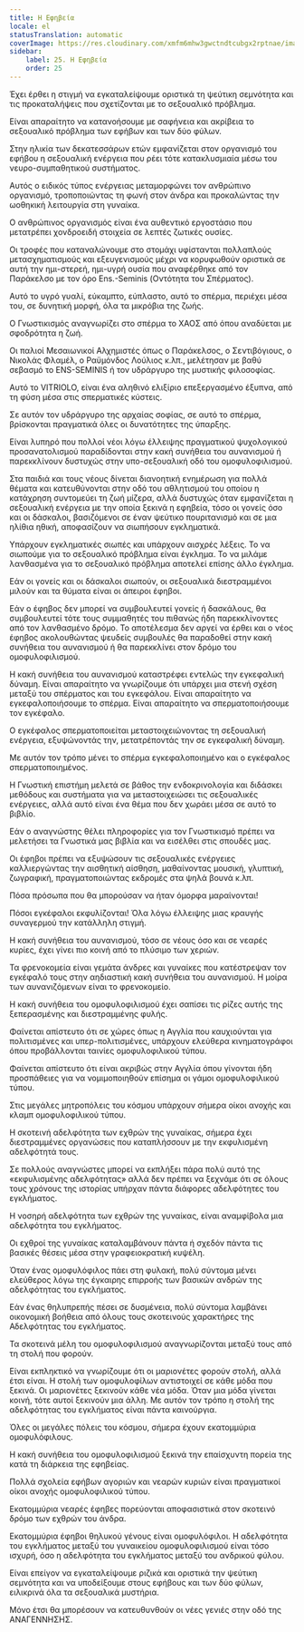 ```yaml
---
title: Η Εφηβεία
locale: el
statusTranslation: automatic
coverImage: https://res.cloudinary.com/xmfm6mhw3gwctndtcubgx2rptnae/image/upload/v1740337243/small_cover_educacion_fundamental_a051170f1c.webp
sidebar:
    label: 25. Η Εφηβεία
    order: 25
---
```

Έχει έρθει η στιγμή να εγκαταλείψουμε οριστικά τη ψεύτικη σεμνότητα και τις προκαταλήψεις που σχετίζονται με το σεξουαλικό πρόβλημα.

Είναι απαραίτητο να κατανοήσουμε με σαφήνεια και ακρίβεια το σεξουαλικό πρόβλημα των εφήβων και των δύο φύλων.

Στην ηλικία των δεκατεσσάρων ετών εμφανίζεται στον οργανισμό του εφήβου η σεξουαλική ενέργεια που ρέει τότε κατακλυσμιαία μέσω του νευρο-συμπαθητικού συστήματος.

Αυτός ο ειδικός τύπος ενέργειας μεταμορφώνει τον ανθρώπινο οργανισμό, τροποποιώντας τη φωνή στον άνδρα και προκαλώντας την ωοθηκική λειτουργία στη γυναίκα.

Ο ανθρώπινος οργανισμός είναι ένα αυθεντικό εργοστάσιο που μετατρέπει χονδροειδή στοιχεία σε λεπτές ζωτικές ουσίες.

Οι τροφές που καταναλώνουμε στο στομάχι υφίστανται πολλαπλούς μετασχηματισμούς και εξευγενισμούς μέχρι να κορυφωθούν οριστικά σε αυτή την ημι-στερεή, ημι-υγρή ουσία που αναφέρθηκε από τον Παράκελσο με τον όρο Ens.-Seminis (Οντότητα του Σπέρματος).

Αυτό το υγρό γυαλί, εύκαμπτο, εύπλαστο, αυτό το σπέρμα, περιέχει μέσα του, σε δυνητική μορφή, όλα τα μικρόβια της ζωής.

Ο Γνωστικισμός αναγνωρίζει στο σπέρμα το ΧΑΟΣ από όπου αναδύεται με σφοδρότητα η ζωή.

Οι παλιοί Μεσαιωνικοί Αλχημιστές όπως ο Παράκελσος, ο Σεντιβόγιους, ο Νικολάς Φλαμέλ, ο Ραϋμόνδος Λούλιος κ.λπ., μελέτησαν με βαθύ σεβασμό το ENS-SEMINIS ή τον υδράργυρο της μυστικής φιλοσοφίας.

Αυτό το VITRIOLO, είναι ένα αληθινό ελιξίριο επεξεργασμένο έξυπνα, από τη φύση μέσα στις σπερματικές κύστεις.

Σε αυτόν τον υδράργυρο της αρχαίας σοφίας, σε αυτό το σπέρμα, βρίσκονται πραγματικά όλες οι δυνατότητες της ύπαρξης.

Είναι λυπηρό που πολλοί νέοι λόγω έλλειψης πραγματικού ψυχολογικού προσανατολισμού παραδίδονται στην κακή συνήθεια του αυνανισμού ή παρεκκλίνουν δυστυχώς στην υπο-σεξουαλική οδό του ομοφυλοφιλισμού.

Στα παιδιά και τους νέους δίνεται διανοητική ενημέρωση για πολλά θέματα και κατευθύνονται στην οδό του αθλητισμού του οποίου η κατάχρηση συντομεύει τη ζωή μίζερα, αλλά δυστυχώς όταν εμφανίζεται η σεξουαλική ενέργεια με την οποία ξεκινά η εφηβεία, τόσο οι γονείς όσο και οι δάσκαλοι, βασιζόμενοι σε έναν ψεύτικο πουριτανισμό και σε μια ηλίθια ηθική, αποφασίζουν να σιωπήσουν εγκληματικά.

Υπάρχουν εγκληματικές σιωπές και υπάρχουν αισχρές λέξεις. Το να σιωπούμε για το σεξουαλικό πρόβλημα είναι έγκλημα. Το να μιλάμε λανθασμένα για το σεξουαλικό πρόβλημα αποτελεί επίσης άλλο έγκλημα.

Εάν οι γονείς και οι δάσκαλοι σιωπούν, οι σεξουαλικά διεστραμμένοι μιλούν και τα θύματα είναι οι άπειροι έφηβοι.

Εάν ο έφηβος δεν μπορεί να συμβουλευτεί γονείς ή δασκάλους, θα συμβουλευτεί τότε τους συμμαθητές του πιθανώς ήδη παρεκκλίνοντες από τον λανθασμένο δρόμο. Το αποτέλεσμα δεν αργεί να έρθει και ο νέος έφηβος ακολουθώντας ψευδείς συμβουλές θα παραδοθεί στην κακή συνήθεια του αυνανισμού ή θα παρεκκλίνει στον δρόμο του ομοφυλοφιλισμού.

Η κακή συνήθεια του αυνανισμού καταστρέφει εντελώς την εγκεφαλική δύναμη. Είναι απαραίτητο να γνωρίζουμε ότι υπάρχει μια στενή σχέση μεταξύ του σπέρματος και του εγκεφάλου. Είναι απαραίτητο να εγκεφαλοποιήσουμε το σπέρμα. Είναι απαραίτητο να σπερματοποιήσουμε τον εγκέφαλο.

Ο εγκέφαλος σπερματοποιείται μεταστοιχειώνοντας τη σεξουαλική ενέργεια, εξυψώνοντάς την, μετατρέποντάς την σε εγκεφαλική δύναμη.

Με αυτόν τον τρόπο μένει το σπέρμα εγκεφαλοποιημένο και ο εγκέφαλος σπερματοποιημένος.

Η Γνωστική επιστήμη μελετά σε βάθος την ενδοκρινολογία και διδάσκει μεθόδους και συστήματα για να μεταστοιχειώσει τις σεξουαλικές ενέργειες, αλλά αυτό είναι ένα θέμα που δεν χωράει μέσα σε αυτό το βιβλίο.

Εάν ο αναγνώστης θέλει πληροφορίες για τον Γνωστικισμό πρέπει να μελετήσει τα Γνωστικά μας βιβλία και να εισέλθει στις σπουδές μας.

Οι έφηβοι πρέπει να εξυψώσουν τις σεξουαλικές ενέργειες καλλιεργώντας την αισθητική αίσθηση, μαθαίνοντας μουσική, γλυπτική, ζωγραφική, πραγματοποιώντας εκδρομές στα ψηλά βουνά κ.λπ.

Πόσα πρόσωπα που θα μπορούσαν να ήταν όμορφα μαραίνονται!

Πόσοι εγκέφαλοι εκφυλίζονται! Όλα λόγω έλλειψης μιας κραυγής συναγερμού την κατάλληλη στιγμή.

Η κακή συνήθεια του αυνανισμού, τόσο σε νέους όσο και σε νεαρές κυρίες, έχει γίνει πιο κοινή από το πλύσιμο των χεριών.

Τα φρενοκομεία είναι γεμάτα άνδρες και γυναίκες που κατέστρεψαν τον εγκέφαλό τους στην αηδιαστική κακή συνήθεια του αυνανισμού. Η μοίρα των αυνανιζόμενων είναι το φρενοκομείο.

Η κακή συνήθεια του ομοφυλοφιλισμού έχει σαπίσει τις ρίζες αυτής της ξεπερασμένης και διεστραμμένης φυλής.

Φαίνεται απίστευτο ότι σε χώρες όπως η Αγγλία που καυχιούνται για πολιτισμένες και υπερ-πολιτισμένες, υπάρχουν ελεύθερα κινηματογράφοι όπου προβάλλονται ταινίες ομοφυλοφιλικού τύπου.

Φαίνεται απίστευτο ότι είναι ακριβώς στην Αγγλία όπου γίνονται ήδη προσπάθειες για να νομιμοποιηθούν επίσημα οι γάμοι ομοφυλοφιλικού τύπου.

Στις μεγάλες μητροπόλεις του κόσμου υπάρχουν σήμερα οίκοι ανοχής και κλαμπ ομοφυλοφιλικού τύπου.

Η σκοτεινή αδελφότητα των εχθρών της γυναίκας, σήμερα έχει διεστραμμένες οργανώσεις που καταπλήσσουν με την εκφυλισμένη αδελφότητά τους.

Σε πολλούς αναγνώστες μπορεί να εκπλήξει πάρα πολύ αυτό της «εκφυλισμένης αδελφότητας» αλλά δεν πρέπει να ξεχνάμε ότι σε όλους τους χρόνους της ιστορίας υπήρχαν πάντα διάφορες αδελφότητες του εγκλήματος.

Η νοσηρή αδελφότητα των εχθρών της γυναίκας, είναι αναμφίβολα μια αδελφότητα του εγκλήματος.

Οι εχθροί της γυναίκας καταλαμβάνουν πάντα ή σχεδόν πάντα τις βασικές θέσεις μέσα στην γραφειοκρατική κυψέλη.

Όταν ένας ομοφυλόφιλος πάει στη φυλακή, πολύ σύντομα μένει ελεύθερος λόγω της έγκαιρης επιρροής των βασικών ανδρών της αδελφότητας του εγκλήματος.

Εάν ένας θηλυπρεπής πέσει σε δυσμένεια, πολύ σύντομα λαμβάνει οικονομική βοήθεια από όλους τους σκοτεινούς χαρακτήρες της Αδελφότητας του εγκλήματος.

Τα σκοτεινά μέλη του ομοφυλοφιλισμού αναγνωρίζονται μεταξύ τους από τη στολή που φορούν.

Είναι εκπληκτικό να γνωρίζουμε ότι οι μαριονέτες φορούν στολή, αλλά έτσι είναι. Η στολή των ομοφυλοφίλων αντιστοιχεί σε κάθε μόδα που ξεκινά. Οι μαριονέτες ξεκινούν κάθε νέα μόδα. Όταν μια μόδα γίνεται κοινή, τότε αυτοί ξεκινούν μια άλλη. Με αυτόν τον τρόπο η στολή της αδελφότητας του εγκλήματος είναι πάντα καινούργια.

Όλες οι μεγάλες πόλεις του κόσμου, σήμερα έχουν εκατομμύρια ομοφυλόφιλους.

Η κακή συνήθεια του ομοφυλοφιλισμού ξεκινά την επαίσχυντη πορεία της κατά τη διάρκεια της εφηβείας.

Πολλά σχολεία εφήβων αγοριών και νεαρών κυριών είναι πραγματικοί οίκοι ανοχής ομοφυλοφιλικού τύπου.

Εκατομμύρια νεαρές έφηβες πορεύονται αποφασιστικά στον σκοτεινό δρόμο των εχθρών του άνδρα.

Εκατομμύρια έφηβοι θηλυκού γένους είναι ομοφυλόφιλοι. Η αδελφότητα του εγκλήματος μεταξύ του γυναικείου ομοφυλοφιλισμού είναι τόσο ισχυρή, όσο η αδελφότητα του εγκλήματος μεταξύ του ανδρικού φύλου.

Είναι επείγον να εγκαταλείψουμε ριζικά και οριστικά την ψεύτικη σεμνότητα και να υποδείξουμε στους εφήβους και των δύο φύλων, ειλικρινά όλα τα σεξουαλικά μυστήρια.

Μόνο έτσι θα μπορέσουν να κατευθυνθούν οι νέες γενιές στην οδό της ΑΝΑΓΕΝΝΗΣΗΣ.

